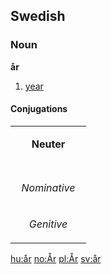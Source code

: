 ==Swedish==
===Noun===
'''år'''

#[[year]]

====Conjugations====
{| border=1 cellspacing=0 
| bgcolor=#FFFFF0 colspan=5 align=center | '''Neuter''' 
|- 
|- bgcolor=#FFFFF0 align=center 
! rowspan=2 | 
| colspan=2 width=105 | ''Singular'' 
| colspan=2 | ''Plural'' 
|- bgcolor=#FFFFF0 align=center 
| width=105 | ''Indefinite'' 
| width=105 | ''Definite'' 
| width=105 | ''Indefinite'' 
|  width=105 | ''Definite'' 
|- align=center 
| width=105 bgcolor=#FFFFF0 | ''Nominative'' 
| [[år]] 
| [[året]] 
| [[år]] 
| [[åren]] 
|- align=center 
| width=105 bgcolor=#FFFFF0 | ''Genitive'' 
| [[års]] 
| [[årets]] 
| [[års]] 
| [[årens]] 
|}

[[hu:år]]
[[no:År]]
[[pl:År]]
[[sv:år]]